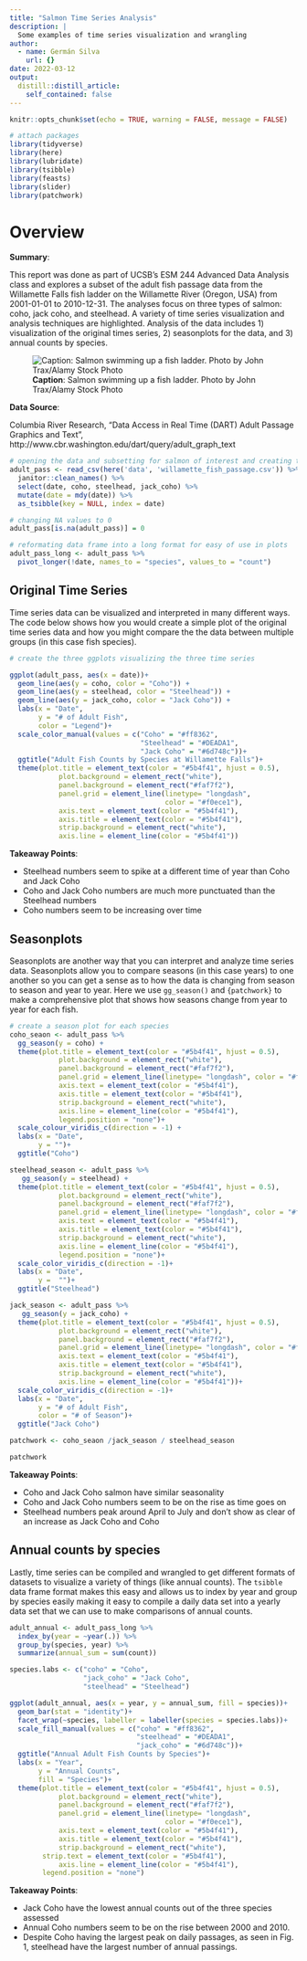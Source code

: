```yaml
---
title: "Salmon Time Series Analysis"
description: |
  Some examples of time series visualization and wrangling
author:
  - name: Germán Silva
    url: {}
date: 2022-03-12
output:
  distill::distill_article:
    self_contained: false
---
```




```r
knitr::opts_chunk$set(echo = TRUE, warning = FALSE, message = FALSE)

# attach packages
library(tidyverse)
library(here)
library(lubridate)
library(tsibble)
library(feasts)
library(slider)
library(patchwork)
```

# Overview {.tabset .tabset-fade .tabset-pills}

**Summary**:

This report was done as part of UCSB's ESM 244 Advanced Data Analysis class and explores a subset of the adult fish passage data from the Willamette Falls fish ladder on the Willamette River (Oregon, USA) from 2001-01-01 to 2010-12-31. The analyses focus on three types of salmon: coho, jack coho, and steelhead. A variety of time series visualization and analysis techniques are highlighted. Analysis of the data includes 1) visualization of the original times series, 2) seasonplots for the data, and 3) annual counts by species. 

![**Caption**: Salmon swimming up a fish ladder. Photo by John Trax/Alamy Stock Photo](https://hakaimagazine.com/wp-content/uploads/bonneville-fish-ladders-1200x798.jpg)


**Data Source**: 

Columbia River Research, "Data Access in Real Time (DART) Adult Passage Graphics and Text", http://www.cbr.washington.edu/dart/query/adult_graph_text

```r
# opening the data and subsetting for salmon of interest and creating time series data
adult_pass <- read_csv(here('data', 'willamette_fish_passage.csv')) %>% 
  janitor::clean_names() %>%  
  select(date, coho, steelhead, jack_coho) %>% 
  mutate(date = mdy(date)) %>% 
  as_tsibble(key = NULL, index = date)

# changing NA values to 0
adult_pass[is.na(adult_pass)] = 0

# reformating data frame into a long format for easy of use in plots
adult_pass_long <- adult_pass %>% 
  pivot_longer(!date, names_to = "species", values_to = "count")
```


## Original Time Series

Time series data can be visualized and interpreted in many different ways. The code below shows how you would create a simple plot of the original time series data and how you might compare the the data between multiple groups (in this case fish species).

```r
# create the three ggplots visualizing the three time series

ggplot(adult_pass, aes(x = date))+
  geom_line(aes(y = coho, color = "Coho")) +
  geom_line(aes(y = steelhead, color = "Steelhead")) +
  geom_line(aes(y = jack_coho, color = "Jack Coho")) +
  labs(x = "Date",
       y = "# of Adult Fish",
       color = "Legend")+
  scale_color_manual(values = c("Coho" = "#ff8362", 
                                "Steelhead" = "#DEADA1", 
                                "Jack Coho" = "#6d748c"))+
  ggtitle("Adult Fish Counts by Species at Willamette Falls")+
  theme(plot.title = element_text(color = "#5b4f41", hjust = 0.5),
            plot.background = element_rect("white"),
            panel.background = element_rect("#faf7f2"),
            panel.grid = element_line(linetype= "longdash", 
                                      color = "#f0ece1"),
            axis.text = element_text(color = "#5b4f41"),
            axis.title = element_text(color = "#5b4f41"),
            strip.background = element_rect("white"),
            axis.line = element_line(color = "#5b4f41"))
```

**Takeaway Points**:

 - Steelhead numbers seem to spike at a different time of year than Coho and Jack Coho
 - Coho and Jack Coho numbers are much more punctuated than the Steelhead numbers
 - Coho numbers seem to be increasing over time

## Seasonplots

Seasonplots are another way that you can interpret and analyze time series data. Seasonplots allow you to compare seasons (in this case years) to one another so you can get a sense as to how the data is changing from season to season and year to year. Here we use `gg_season()` and `{patchwork}` to make a comprehensive plot that shows how seasons change from year to year for each fish. 

```r
# create a season plot for each species
coho_seaon <- adult_pass %>% 
  gg_season(y = coho) +
  theme(plot.title = element_text(color = "#5b4f41", hjust = 0.5),
            plot.background = element_rect("white"),
            panel.background = element_rect("#faf7f2"),
            panel.grid = element_line(linetype= "longdash", color = "#f0ece1"),
            axis.text = element_text(color = "#5b4f41"),
            axis.title = element_text(color = "#5b4f41"),
            strip.background = element_rect("white"),
            axis.line = element_line(color = "#5b4f41"),
            legend.position = "none")+
  scale_colour_viridis_c(direction = -1) +
  labs(x = "Date",
       y = "")+
  ggtitle("Coho")

steelhead_season <- adult_pass %>% 
   gg_season(y = steelhead) +
  theme(plot.title = element_text(color = "#5b4f41", hjust = 0.5),
            plot.background = element_rect("white"),
            panel.background = element_rect("#faf7f2"),
            panel.grid = element_line(linetype= "longdash", color = "#f0ece1"),
            axis.text = element_text(color = "#5b4f41"),
            axis.title = element_text(color = "#5b4f41"),
            strip.background = element_rect("white"),
            axis.line = element_line(color = "#5b4f41"),
            legend.position = "none")+
  scale_color_viridis_c(direction = -1)+
  labs(x = "Date",
       y =  "")+
  ggtitle("Steelhead")

jack_season <- adult_pass %>% 
   gg_season(y = jack_coho) +
  theme(plot.title = element_text(color = "#5b4f41", hjust = 0.5),
            plot.background = element_rect("white"),
            panel.background = element_rect("#faf7f2"),
            panel.grid = element_line(linetype= "longdash", color = "#f0ece1"),
            axis.text = element_text(color = "#5b4f41"),
            axis.title = element_text(color = "#5b4f41"),
            strip.background = element_rect("white"),
            axis.line = element_line(color = "#5b4f41"))+
  scale_color_viridis_c(direction = -1)+
  labs(x = "Date",
       y = "# of Adult Fish",
       color = "# of Season")+
  ggtitle("Jack Coho")

patchwork <- coho_seaon /jack_season / steelhead_season

patchwork
```

**Takeaway Points**:

- Coho and Jack Coho salmon have similar seasonality
- Coho and Jack Coho numbers seem to be on the rise as time goes on
- Steelhead numbers peak around April to July and don't show as clear of an increase as Jack Coho and Coho

## Annual counts by species

Lastly, time series can be compiled and wrangled to get different formats of datasets to visualize a variety of things (like annual counts). The `tsibble` data frame format makes this easy and allows us to index by year and group by species easily making it easy to compile a daily data set into a yearly data set that we can use to make comparisons of annual counts. 

```r
adult_annual <- adult_pass_long %>% 
  index_by(year = ~year(.)) %>% 
  group_by(species, year) %>% 
  summarize(annual_sum = sum(count))

species.labs <- c("coho" = "Coho", 
                  "jack_coho" = "Jack Coho", 
                  "steelhead" = "Steelhead")

ggplot(adult_annual, aes(x = year, y = annual_sum, fill = species))+
  geom_bar(stat = "identity")+
  facet_wrap(~species, labeller = labeller(species = species.labs))+
  scale_fill_manual(values = c("coho" = "#ff8362", 
                               "steelhead" = "#DEADA1", 
                               "jack_coho" = "#6d748c"))+
  ggtitle("Annual Adult Fish Counts by Species")+
  labs(x = "Year",
       y = "Annual Counts",
       fill = "Species")+
  theme(plot.title = element_text(color = "#5b4f41", hjust = 0.5),
            plot.background = element_rect("white"),
            panel.background = element_rect("#faf7f2"),
            panel.grid = element_line(linetype= "longdash", 
                                      color = "#f0ece1"),
            axis.text = element_text(color = "#5b4f41"),
            axis.title = element_text(color = "#5b4f41"),
            strip.background = element_rect("white"),
        strip.text = element_text(color = "#5b4f41"),
            axis.line = element_line(color = "#5b4f41"),
        legend.position = "none")
```

**Takeaway Points**:

- Jack Coho have the lowest annual counts out of the three species assessed
- Annual Coho numbers seem to be on the rise between 2000 and 2010.
- Despite Coho having the largest peak on daily passages, as seen in Fig. 1, steelhead have the largest number of annual passings.